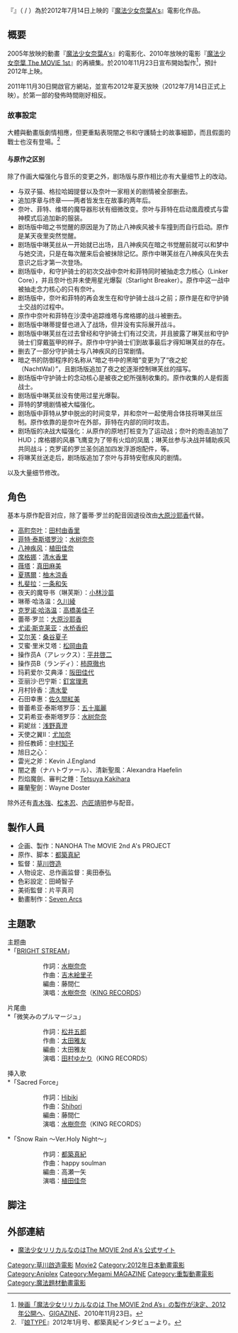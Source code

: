 {{Otheruses|subject=「魔法少女奈葉系列」的其中一款作品|other=整個系列作品|魔法少女奈葉系列}}
{{Infobox animanga/Headerofja
|title=魔法少女奈葉 The MOVIE 2nd A's
|圖像=魔法少女奈葉 The MOVIE 2nd A's.jpg
|尺寸=300px
|説明=《魔法少女奈葉 The MOVIE 2nd A's》電影海報。
|japanese=魔法少女リリカルなのは The MOVIE 2nd A's
|english=Magical Girl Lyrical NANOHA The MOVIE 2nd A's
|kana=まほうしょうじょ リリカルなのは ザ ムービー セカンド エース
|romaji=
|genre=[[魔法少女|魔法少女]]
}}
{{Infobox animanga/Movie
|導演= [[草川啓造|草川啓造]]
|制作= [[Seven_Arcs|Seven Arcs]]
|脚本=[[都築真紀|都築真紀]]
|原作 = 都築真紀
|音楽 = 中條美沙
|上映日= {{flagicon|JPN}} 2012年7月14日
|片長= 150分钟
|其他=
|Copyright= NANOHA The MOVIE 2nd A's PROJECT
}}
{{Infobox animanga/Footer}}
『'''{{lang|ja|魔法少女リリカルなのは The MOVIE 2nd A's}}'''』（{{lang|ja|まほうしょうじょ リリカルなのは ザ ムービー セカンド エース}} / ''{{lang|en|Magical Girl Lyrical NANOHA The MOVIE 2nd A's}}''）為於2012年7月14日上映的『[[魔法少女奈葉A's|魔法少女奈葉A's]]』電影化作品。

== 概要 ==
2005年放映的動畫『[[魔法少女奈葉A's|魔法少女奈葉A's]]』的電影化、2010年放映的電影『[[魔法少女奈葉_The_MOVIE_1st|魔法少女奈葉 The MOVIE 1st]]』的再續集。於2010年11月23日宣布開始製作<ref> [http://gigazine.net/news/20101123_nanoha_the_movie_2nd/ 映画「魔法少女リリカルなのは The MOVIE 2nd A’s」の製作が決定、2012年公開へ]、[[GIGAZINE|GIGAZINE]]、2010年11月23日。</ref>，預計2012年上映。

2011年11月30日開啟官方網站，並宣布2012年夏天放映（2012年7月14日正式上映）。於第一部的發佈時間剛好相反。

=== 故事設定 ===
{{Main|魔法少女奈葉A's}}
大體與動畫版劇情相應，但更重點表現闇之书和守護騎士的故事細節，而且假面的戰士也沒有登場。<ref>『[[娘TYPE|娘TYPE]]』2012年1月号、都築真紀インタビューより。</ref>
==== 与原作之区别 ====
除了作画大幅强化与音乐的变更之外，剧场版与原作相比亦有大量细节上的改动。

* 与双子猫、格拉哈姆提督以及奈叶一家相关的剧情被全部删去。
* 追加序章与终章——两者皆发生在故事的两年后。
* 奈叶、菲特、维塔的魔导器形状有细微改变。奈叶与菲特在启动凰霞模式与雷神模式后追加新的服装。
* 剧场版中暗之书觉醒的原因是为了防止八神疾风被卡车撞到而自行启动。原作是某天夜里突然觉醒。
* 剧场版中琳芙丝从一开始就已出场，且八神疾风在暗之书觉醒前就可以和梦中与她交流，只是在每次醒来后会被抹除记忆。原作中琳芙丝在八神疾风在失去意识之后才第一次登场。
* 剧场版中，和守护骑士的初次交战中奈叶和菲特同时被抽走念力核心（Linker Core），并且奈叶也并未使用星光爆裂（Starlight Breaker）。原作中这一战中被抽走念力核心的只有奈叶。
* 剧场版中，奈叶和菲特的再会发生在和守护骑士战斗之前；原作是在和守护骑士交战的过程中。
* 原作中奈叶和菲特在沙漠中追踪维塔与席格娜的战斗被删去。
* 剧场版中琳蒂提督也进入了战场，但并没有实际展开战斗。
* 剧场版中琳芙丝在过去曾经和守护骑士们有过交流，并且披露了琳芙丝和守护骑士们穿戴盔甲的样子。原作中守护骑士们到故事最后才得知琳芙丝的存在。
* 删去了一部分守护骑士与八神疾风的日常剧情。
* 暗之书的防御程序的名称从“暗之书中的黑暗”变更为了“夜之蛇（NachtWal）”，且剧场版追加了夜之蛇逐渐控制琳芙丝的描写。
* 剧场版中守护骑士的念动核心是被夜之蛇所强制收集的。原作收集的人是假面战士。
* 剧场版中琳芙丝没有使用过星光爆裂。
* 菲特的梦境剧情被大幅强化。
* 剧场版中菲特从梦中脱出的时间变早，并和奈叶一起使用合体技将琳芙丝压制。原作依靠的是奈叶在外部，菲特在内部的同时攻击。
* 剧场版的决战大幅强化：从原作的原地打桩变为了运动战；奈叶的炮击追加了HUD；席格娜的风暴飞鹰变为了带有火焰的凤凰；琳芙丝参与决战并辅助疾风共同战斗；克罗诺的罗兰圣剑追加四发浮游炮配件，等。
* 将琳芙丝送走后，剧场版追加了奈叶与菲特安慰疾风的剧情。

以及大量细节修改。

== 角色 ==
{{Main|魔法少女奈葉系列角色列表}}
基本与原作配音对应，除了蕾蒂·罗兰的配音{{link-ja|鈴木菜穂子|鈴木菜穂子}}因退役改由[[大原沙耶香|大原沙耶香]]代替。
* [[高町奈叶|高町奈叶]]：[[田村由香里|田村由香里]]
* [[菲特·泰斯塔罗沙|菲特·泰斯塔罗沙]]：[[水树奈奈|水树奈奈]]
* [[八神疾风|八神疾风]]：[[植田佳奈|植田佳奈]]
* [[守護騎士#席格娜|席格娜]]：[[清水香里|清水香里]]
* [[守護騎士#薇塔|薇塔]]：[[真田麻美|真田麻美]]
* [[守護騎士#夏瑪爾|夏瑪爾]]：[[柚木涼香|柚木涼香]]
* [[守護騎士#札斐拉|札斐拉]]：[[一条和矢|一条和矢]]
* 夜天的魔导书（琳芙斯）：[[小林沙苗|小林沙苗]]
* 琳蒂·哈洛温：[[久川綾|久川綾]]
* [[克罗诺·哈洛温|克罗诺·哈洛温]]：[[高橋美佳子|高橋美佳子]]
* 蕾蒂·罗兰：[[大原沙耶香|大原沙耶香]]
* [[尤诺·斯克莱亚|尤诺·斯克莱亚]]：[[水桥香织|水桥香织]]
* [[艾尔芙|艾尔芙]]：[[桑谷夏子|桑谷夏子]]
* 艾蜜·里米艾塔：[[松岡由貴|松岡由貴]]
* 操作员A（アレックス）：[[平井啓二|平井啓二]]
* 操作员B（ランディ）：[[柿原徹也|柿原徹也]]
* 玛莉爱尔·艾典泽：[[阪田佳代|阪田佳代]]
* 亚丽沙·巴宁斯：[[釘宮理恵|釘宮理恵]]
* 月村铃香：[[清水愛|清水愛]]
* 石田幸惠：[[佐久間紅美|佐久間紅美]]
* 普蕾希亚·泰斯塔罗莎：[[五十嵐麗|五十嵐麗]]
* 艾莉希亚·泰斯塔罗莎：[[水树奈奈|水树奈奈]]
* 莉妮丝：[[浅野真澄|浅野真澄]]
* 天使之翼II：[[尤加奈|尤加奈]]
* 担任教師：[[中村知子|中村知子]]
* 旭日之心：{{link-ja|Donna Burke|ドナ·バーク|Donna Burke}}
* 雷光之斧：Kevin J.England
* 闇之書（ナハトヴァール）、清新聖風：Alexandra Haefelin
* 烈焰魔劍、審判之錘：[[柿原徹也|Tetsuya Kakihara]]
* 羅蘭聖劍：Wayne Doster
除外还有[[青木強|青木強]]、[[松本忍|松本忍]]、[[内匠靖明|内匠靖明]]参与配音。

== 製作人員 ==
*企画、製作：NANOHA The MOVIE 2nd A's PROJECT
*原作、脚本：[[都築真紀|都築真紀]]
*監督：[[草川啓造|草川啓造]]
*人物设定、总作画监督：奥田泰弘
*色彩設定：田崎智子
*美術監督：片平真司
*動畫制作：[[Seven_Arcs|Seven Arcs]]

== 主題歌 ==
;主题曲
;*「[[BRIGHT_STREAM|BRIGHT STREAM]]」
::作詞：[[水樹奈奈|水樹奈奈]]
::作曲：[[吉木絵里子|吉木絵里子]]
::編曲：藤間仁
::演唱：[[水樹奈奈|水樹奈奈]]（[[King_Records|KING RECORDS]]）
;片尾曲
;*「微笑みのプルマージュ」
::作詞：[[松井五郎|松井五郎]]
::作曲：[[太田雅友|太田雅友]]
::編曲：太田雅友
::演唱：[[田村ゆかり|田村ゆかり]]（KING RECORDS）
;挿入歌
;*「Sacred Force」
::作詞：[[Hibiki|Hibiki]]
::作曲：[[Shihori|Shihori]]
::編曲：藤間仁
::演唱：[[水樹奈奈|水樹奈奈]]（KING RECORDS）
;*「Snow Rain 〜Ver.Holy Night〜」
::作詞：[[都築真紀|都築真紀]]
::作曲：happy soulman
::編曲：高瀬一矢
::演唱：[[植田佳奈|植田佳奈]]

== 脚注 ==

{{Reflist}}

== 外部連結 ==
*[http://www.nanoha.com 魔法少女リリカルなのはThe MOVIE 2nd A's 公式サイト]

{{魔法少女奈葉}}
{{草川啟造執導作品}}
{{Seven Arcs}}

{{DEFAULTSORT:Mahou Shoujyo Lyrical Nanoha The MOVIE 2nd A's}}
[[Category:草川啟造電影|Category:草川啟造電影]]
[[Category:魔法少女奈葉|Movie2]]
[[Category:2012年日本動畫電影|Category:2012年日本動畫電影]]
[[Category:Aniplex|Category:Aniplex]]
[[Category:Megami_MAGAZINE|Category:Megami MAGAZINE]]
[[Category:重製動畫電影|Category:重製動畫電影]]
[[Category:魔法題材動畫電影|Category:魔法題材動畫電影]]